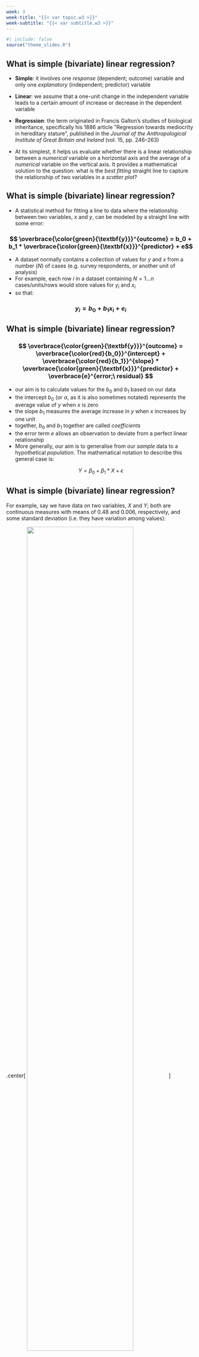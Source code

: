 ```yaml
---
week: 3
week-title: "{{< var topic.w3 >}}"
week-subtitle: "{{< var subtitle.w3 >}}"
---
```


```r
#| include: false
source("theme_slides.R")
```

## What is simple (bivariate) linear regression?

- **Simple**: it involves one *response* (dependent; outcome) variable and only one *explanatory* (independent; predictor) variable

- **Linear**: we assume that a one-unit change in the independent variable leads to a certain amount of increase or decrease in the dependent variable

- **Regression**: the term originated in Francis Galton's studies of biological inheritance, specifically his 1886 article “Regression towards mediocrity in hereditary stature", published in the *Journal of the Anthropological Institute of Great Britain and Ireland* (vol. 15, pp. 246–263)

- At its simplest, it helps us evaluate whether there is a linear relationship between a *numerical* variable on a horizontal axis and the average of a *numerical* variable on the vertical axis. It provides a mathematical solution to the question: what is the *best fitting* straight line to capture the relationship of two variables in a *scatter plot*?


## What is simple (bivariate) linear regression?

- A statistical method for fitting a line to data where the relationship between two variables, $x$ and $y,$ can be modeled by a straight line with some error:

### $$  \overbrace{\color{green}{\textbf{y}}}^{outcome} = b_0 + b_1 * \overbrace{\color{green}{\textbf{x}}}^{predictor} + e$$

- A dataset normally contains a collection of values for $y$ and $x$ from a number $(N)$ of cases (e.g. survey respondents, or another unit of analysis)
- For example, each row $i$ in a dataset containing $N=1\dots{n}$ cases/units/rows would store values for $y_i$ and $x_i$
- so that: 

### $$ y_i=b_0+b_1x_i + e_i $$



## What is simple (bivariate) linear regression?

### $$  \overbrace{\color{green}{\textbf{y}}}^{outcome} = \overbrace{\color{red}{b_0}}^{intercept} + \overbrace{\color{red}{b_1}}^{slope} * \overbrace{\color{green}{\textbf{x}}}^{predictor} + \overbrace{e}^{error;\ residual} $$

- our aim is to calculate values for the $b_0$ and $b_1$ based on our data
- the intercept $b_0$ (or $\alpha$, as it is also sometimes notated) represents the average value of $y$ when $x$ is zero
- the slope $b_1$ measures the average increase in $y$ when $x$ increases by one unit
- together, $b_0$ and $b_1$ together are called *coefficients*
- the error term $e$ allows an observation to deviate from a perfect linear relationship
- More generally, our aim is to generalise from our *sample* data to a hypothetical *population*. The mathematical notation to describe this general case is:

$$ Y=\beta_0 + \beta_1*X+\epsilon $$



## What is simple (bivariate) linear regression?


For example, say we have data on two variables, $X$ and $Y$; both are continuous measures with means of 0.48 and 0.006, respectively, and some standard deviation (i.e. they have variation among values):

.center[
<img src="images/03_reg2.2.png" width="75%" align="center">
]

## What are the aims of regression analysis?

- ** Prediction**: we can use regression to predict an outcome variable, or more precisely the distribution of the outcome, given some set of inputs (i.e. predictors)

- ** Comparison**: we can also compare these predictions for different values
of the inputs, to make simple comparisons between groups, or to estimate causal effects (ROS, p. 81)


## Applied regression

```r
library(tidyverse)
library(mosaic)
library(ggformula)
library(kableExtra)
```

Data from Österman (2021) "Can We Trust Education for Fostering Trust? Quasi-experimental Evidence on the Effect of Education and Tracking on Social Trust"

```r
#| eval: false
osterman <- sjlabelled::read_stata("https://cgmoreh.github.io/HSS8005-data/osterman.dta")
```

```r
#| echo: false
osterman <- sjlabelled::read_stata("../../data/osterman.dta")
```




- cumulative European Social Survey (ESS) data, consisting
of the nine rounds from 2002 to 2018

- data are weighted using ESS design weights (we will disregard this, sowe can expect our results to always differ somewhat!)

- follows 'the established approach of using a validated three-item scale' to study generalised social trust

- data also includes twenty-seven educational reforms implemented in sixteen European countries over six decades, where for each reform we can compare earlier reform-unaffected cohorts with later reform-affected cohorts


## Applied regression

Data from Österman (2021) "Can We Trust Education for Fostering Trust? Quasi-experimental Evidence on the Effect of Education and Tracking on Social Trust"

- The scale consists of the classic trust question, an item on whether people try to be fair, and an
item on whether people are helpful:
  - ‘Generally speaking, would you say that most people can be trusted, or that you can’t be too careful in dealing with people?’
  - ‘Do you think that most people would try to take advantage of you if they got the chance, or would they try to be fair?’
    - ‘Would you say that most of the time people try to be helpful or that they are mostly looking out for themselves?’
    
- All of the items may be answered on a scale from 0 to 10 (where 10 represents the highest level of trust) and the scale is calculated as the mean of the three items

- The three-item scale improves measurement reliability and cross-country validity compared to using a single item, such as the classic trust question.



## Descriptive statistics


.center[
<img src="images/osterman_t2.png" width="85%" align="center">
]



## Does education predict trust?

- A scatter-plot of 'trustindex3' by 'eduyrs25'

```r
gf_point(trustindex3 ~ eduyrs25, data = osterman) %>%
  gf_lm() + theme_light()
```


## Does education predict trust?
```r
m_edu <- lm(trustindex3 ~ eduyrs25, data = osterman)
summary(m_edu)
```


## Does age predict trust?
```r
gf_point(trustindex3 ~ agea, data = osterman) %>%
  gf_lm() + theme_light()
```


## Does age predict trust?

```r
m_age <- lm(trustindex3 ~ agea, data = osterman)
summary(m_age)
```


## Does gender predict trust?
```r
gf_point(trustindex3 ~ female, data = osterman) %>%
  gf_lm() + theme_light()
```


## Does gender predict trust?

```r
m_gender <- lm(trustindex3 ~ female, data = osterman)
summary(m_gender)
```


## Multiple linear regression

- it allows us to test the joint effects of more than one predictor

- usually, we are interested in one primary predictor, but *while taking into account*, or *holding constant* the values of other predictors
- it allows us to account for the possible effect of other factors (variables) that may influence our regression results

- the multiple regression model for $p$ number of predictors can be written as:
#### $$  Y = \beta_0 + \beta_1 \ X_1 + \beta_2 \ X_2 + \beta_3 \ X_3 + \dots + \beta_p \ X_p + e $$

- but visualising it is a bit more difficult...


## Multiple linear regression

.center[
<img src="images/03_reg3.png" width="85%" align="center">
]

---
# Applied multiple regression

## Does education predict trust, while accounting for age and gender?

```r
## Load the Osterman data:
osterman <- haven::read_dta("https://cgmoreh.github.io/SSC7001M/data/osterman.dta")
```

```r
m_multiple <- lm(trustindex3 ~ eduyrs25 + agea + female, data = osterman)
summary(m_multiple)
```

---
# Applied multiple regression

### Does education predict trust, while accounting for age and gender?

```r
m_multiple <- lm(trustindex3 ~ eduyrs25 + agea + female, data = osterman)
summary(m_multiple)
```

---
class: inverse, center, middle

<br><br>
# Coffee break!
.center[
<img src="images/coffee.gif" width="50%" align="center">
]
